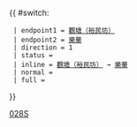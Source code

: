 {{ #switch: {{{format|}}}
  | endpoint1 = [[裕民坊公共運輸交匯處|觀塘（裕民坊）]]
  | endpoint2 = [[樂華巴士總站|樂華]]
  | direction = 1
  | status = {{HK Bus Status|M}}
  | inline = [[裕民坊公共運輸交匯處|觀塘（裕民坊）]] → [[樂華巴士總站|樂華]]
  | normal =
  | full =
}}<noinclude>[[Category:九龍巴士路線模板|028S]]</noinclude>